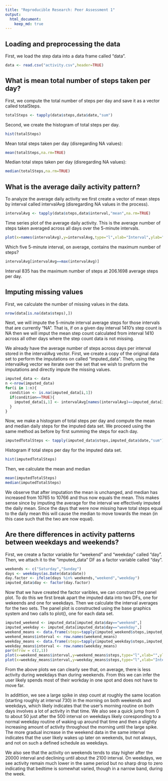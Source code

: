 ```yaml
---
title: "Reproducible Research: Peer Assessment 1"
output: 
  html_document:
    keep_md: true
---
```



## Loading and preprocessing the data
First, we load the step data into a data frame called "data".
```r
data <- read.csv("activity.csv",header=TRUE)
```

## What is mean total number of steps taken per day?
First, we compute the total number of steps per day and save it as a vector called totalSteps.
```r
totalSteps <- tapply(data$steps,data$date,"sum")
```
Second, we create the histogram of total steps per day.  
```r
hist(totalSteps)
```

Mean total steps taken per day (disregarding NA values):
```r
mean(totalSteps,na.rm=TRUE)
```
Median total steps taken per day (disregarding NA values):
```r
median(totalSteps,na.rm=TRUE)
```
## What is the average daily activity pattern?
To analyze the average daily activity we first create a vector of mean steps by interval called intervalAvg (disregarding NA values in the process).
```r
intervalAvg <- tapply(data$steps,data$interval,"mean",na.rm=TRUE)
```

Time series plot of the average daily activity. This is the average number of steps taken averaged across all days over the 5-minute intervals.
```r
plot(x=names(intervalAvg),y=intervalAvg,type="l",xlab="Interval",ylab="Average Step Count", main="Average Daily Activity Pattern")
```

Which five 5-minute interval, on average, contains the maximum number of steps?
```r
intervalAvg[intervalAvg==max(intervalAvg)]
```
Interval 835 has the maximum number of steps at 206.1698 average steps per day.


## Imputing missing values
First, we calculate the number of missing values in the data.
```r
nrow(data[is.na(data$steps),])
```
Next, we will impute the 5-minute interval average steps for those intervals that are currently "NA". That is, if on a given day interval 1410's step count is NA then we will imput the mean step count calculated from interval 1410 across all other days where the step count data is not missing.

We already have the average number of steps across days per interval stored in the intervalAvg vector. First, we create a copy of the original data set to perform the imputations on called "imputed_data". Then, using the intervalAvg vector we iterate over the set that we wish to preform the imputations and directly impute the missing values. 
```r
imputed_data <- data
n <-nrow(imputed_data)
for(i in 1:n){
  condition <- is.na(imputed_data[i,1])
  if(condition==TRUE){
    imputed_data[i,1] <- intervalAvg[names(intervalAvg)==imputed_data[i,3]]
  }
}
```
Now, we make a histogram of total steps per day and compute the mean and median daily steps for the imputed data set. We proceed using the same method as before by first summing the steps for each day.
```r
imputedTotalSteps <- tapply(imputed_data$steps,imputed_data$date,"sum")

```
Histogram if total steps per day for the imputed data set.
```r
hist(imputedTotalSteps)
```

Then, we calculate the mean and median
```r
mean(imputedTotalSteps)
median(imputedTotalSteps)
```
We observe that after imputation the mean is unchanged, and median has increased from 10765 to 10766 and thus now equals the mean. This makes sense since by imputing the average for the interval we effectively imputed the daily mean. Since the days that were now missing have total steps equal to the daily mean this will cause the median to move towards the mean (in this case such that the two are now equal).

## Are there differences in activity patterns between weekdays and weekends?
First, we create a factor variable for "weekend" and "weekday" called "day". Then, we attach it to the "imputed_data" DF as a factor variable called "day".
```r
weekends <- c("Saturday","Sunday")
days <- weekdays(as.Date(data$date))
day.factor <- ifelse(days %in% weekends,"weekend","weekday")
imputed_data$day <- factor(day.factor)
```
Now that we have created the factor varibles, we can construct the panel plot. To do this we first break apart the imputed data into two DFs, one for wekeends and one for weekdays. Then we calculate the interval averages for the two sets. The panel plot is constructed using the base graphics system and two calls to plot(), one for each data set.
```r
imputed_weekend <- imputed_data[imputed_data$day=="weekend",]
imputed_weekday <- imputed_data[imputed_data$day=="weekday",]
weekend_means <- data.frame(steps=tapply(imputed_weekend$steps,imputed_weekend$interval,"mean"),day="weekend")
weekend_means$interval <- row.names(weekend_means)
weekday_means <- data.frame(steps=tapply(imputed_weekday$steps,imputed_weekday$interval,"mean"),day="weekday")
weekday_means$interval <- row.names(weekday_means)
par(mfrow = c(2,1))
plot(x=weekend_means$interval,y=weekend_means$steps,type="l",xlab="",ylab="Average Step Count", main="Weekend")
plot(x=weekday_means$interval,y=weekday_means$steps,type="l",xlab="Interval",ylab="Average Step Count", main="Weekday")
```

From the above plots we can clearly see that, on average, there is less activity during weekdays than during weekends. From this we can infer the user likely spends most of their workday in one spot and does not have to move far.

In addittion, we see a large spike in step count at roughly the same location (starting roughly at interval 730) in the morning on both weekends and weekdays, which likely indicates that the user's morning routine on both days involves a lot of activity in that time. We also see a quick jump from 0 to about 50 just after the 500 interval on weekdays likely coresponding to a normal weekday routine of waking up around that time and then a slightly increasing amount of activity throughout the morning until the large spike. The more gradual increase in the weekend data in the same interval indicates that the user likely wakes up later on weekends, but not always, and not on such a defined schedule as weekdays. 

We also see that the activity on weekends tends to stay higher after the 20000 interval and declining until about the 2100 interval. On weekdays, we see activity remain much lower in the same period but no sharp drop to zero indicating that bedtime is somewhat varied, though in a narrow band, during the week.

